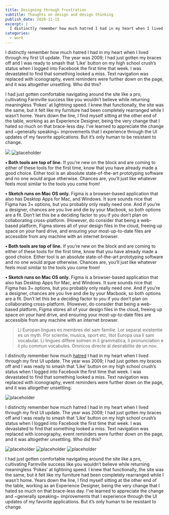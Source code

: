 ```yaml
---
title: Designing through frustration
subtitle: Thoughts on design and design thinking
publish_date: 2020-11-15
excerpt: |
  I distinctly remember how much hatred I had in my heart when I lived through my first UI update.
categories: 
  - work
---
```




I distinctly remember how much hatred I had in my heart when I lived through my first UI update. The year was 2009; I had just gotten my braces off and I was ready to smash that ‘Like’ button on my high school crush’s status when I logged into Facebook the first time that week. I was devastated to find that something looked a miss. Text navigation was replaced with iconography, event reminders were further down on the page, and it was altogether unsettling. Who did this? 

I had just gotten comfortable navigating around the site like a pro, cultivating Farmville success like you wouldn’t believe while returning meaningless ‘Pokes’ at lightning speed. I knew that functionally, the site was the same, but it felt like my furniture had been completely rearranged while I wasn’t home.
Years down the line, I find myself sitting at the other end of the table, working as an Experience Designer, being the very change that I hated so much on that brace-less day. I’ve learned to appreciate the change and ~generally speaking~ improvements that I experience through the UI updates of my favorite applications. But it’s only human to be resistant to change.

<div className="mb-8 max-w-4xl mx-auto">
  <ImageSet columns={2}>
    <Image src={uiMock1} caption="Negative space has a positive effect" />
    <Image src={uiMock2} alt="placeholder" caption="A light and airy UI mockup" />
  </ImageSet>
</div>

**• Both tools are top of line.** If you’re new on the block and are coming to either of these tools for the first time, know that you have already made a good choice. Either tool is an absolute state-of-the-art prototyping software and no one would argue otherwise. Chances are, you’ll just like whatever feels most similar to the tools you come from!

**• Sketch runs on Mac OS only.** Figma is a browser-based application that also has Desktop Apps for Mac, and Windows. It sure sounds nice that Figma has 3+ options, but you probably only really need one. And if you’re a designer, chances are you live and die by your Macbook, so both options are a fit. Don’t let this be a deciding factor to you if you don’t plan on collaborating cross-platform. (However, do consider that being a web-based platform, Figma stores all of your design files in the cloud, freeing up space on your hard drive, and ensuring your most-up-to-date files are accessible from any machine with an internet browser.

**• Both tools are top of line.** If you’re new on the block and are coming to either of these tools for the first time, know that you have already made a good choice. Either tool is an absolute state-of-the-art prototyping software and no one would argue otherwise. Chances are, you’ll just like whatever feels most similar to the tools you come from!

**• Sketch runs on Mac OS only.** Figma is a browser-based application that also has Desktop Apps for Mac, and Windows. It sure sounds nice that Figma has 3+ options, but you probably only really need one. And if you’re a designer, chances are you live and die by your Macbook, so both options are a fit. Don’t let this be a deciding factor to you if you don’t plan on collaborating cross-platform. (However, do consider that being a web-based platform, Figma stores all of your design files in the cloud, freeing up space on your hard drive, and ensuring your most-up-to-date files are accessible from any machine with an internet browser.

> Li Europan lingues es membres del sam familie. Lor separat existentie es un myth. Por scientie, musica, sport etc, litot Europa usa li sam vocabular. Li lingues differe solmen in li grammatica, li pronunciation e li plu commun vocabules. Omnicos directe al desirabilite de un nov.

I distinctly remember how much [hatred](https://www.google.com) I had in my heart when I lived through my first UI update. The year was 2009; I had just gotten my braces off and I was ready to smash that ‘Like’ button on my high school crush’s status when I logged into Facebook the first time that week. I was devastated to find that something looked a miss. Text navigation was replaced with iconography, event reminders were further down on the page, and it was altogether unsettling. 

<div className="mb-8 max-w-4xl mx-auto">
<ImageSet columns={1}>
  <Image src={billCallahanPrint} alt="placeholder" caption="A single large image"/>
</ImageSet>
</div>

I distinctly remember how much hatred I had in my heart when I lived through my first UI update. The year was 2009; I had just gotten my braces off and I was ready to smash that ‘Like’ button on my high school crush’s status when I logged into Facebook the first time that week. I was devastated to find that something looked a miss. Text navigation was replaced with iconography, event reminders were further down on the page, and it was altogether unsettling. Who did this? 

<div className="mb-8 max-w-4xl mx-auto">
  <ImageSet columns={3}>
    <Image src={uiMock1} alt="placeholder" />
    <Image src={uiMock2} alt="placeholder" />
    <Image src={uiMock3} alt="placeholder" />
  </ImageSet>
</div>

I had just gotten comfortable navigating around the site like a pro, cultivating Farmville success like you wouldn’t believe while returning meaningless ‘Pokes’ at lightning speed. I knew that functionally, the site was the same, but it felt like my furniture had been completely rearranged while I wasn’t home.
Years down the line, I find myself sitting at the other end of the table, working as an Experience Designer, being the very change that I hated so much on that brace-less day. I’ve learned to appreciate the change and ~generally speaking~ improvements that I experience through the UI updates of my favorite applications. But it’s only human to be resistant to change. <EndMark />